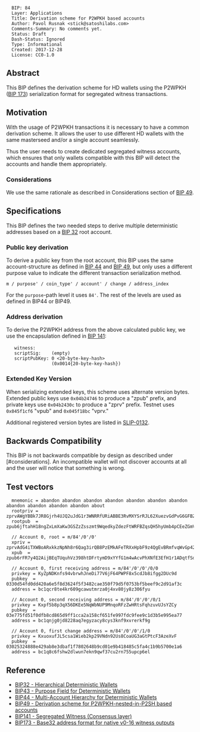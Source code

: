 <pre>
  BIP: 84
  Layer: Applications
  Title: Derivation scheme for P2WPKH based accounts
  Author: Pavol Rusnak <stick@satoshilabs.com>
  Comments-Summary: No comments yet.
  Status: Draft
  Dash-Status: Ignored
  Type: Informational
  Created: 2017-12-28
  License: CC0-1.0
</pre>

==Abstract==

This BIP defines the derivation scheme for HD wallets using the P2WPKH ([[bip-0173.mediawiki|BIP 173]]) serialization format for segregated witness transactions.

==Motivation==

With the usage of P2WPKH transactions it is necessary to have a common derivation scheme.
It allows the user to use different HD wallets with the same masterseed and/or a single account seamlessly.

Thus the user needs to create dedicated segregated witness accounts, which ensures that only wallets compatible with this BIP will detect the accounts and handle them appropriately.

===Considerations===

We use the same rationale as described in Considerations section of [[bip-0049.mediawiki|BIP 49]].

==Specifications==

This BIP defines the two needed steps to derive multiple deterministic addresses based on a [[bip-0032.mediawiki|BIP 32]] root account.

===Public key derivation===

To derive a public key from the root account, this BIP uses the same account-structure as defined in [[bip-0044.mediawiki|BIP 44]] and [[bip-0049.mediawiki|BIP 49]], but only uses a different purpose value to indicate the different transaction serialization method.

<pre>
m / purpose' / coin_type' / account' / change / address_index
</pre>

For the <code>purpose</code>-path level it uses <code>84'</code>. The rest of the levels are used as defined in BIP44 or BIP49.


===Address derivation===

To derive the P2WPKH address from the above calculated public key, we use the encapsulation defined in [[bip-0141.mediawiki#p2wpkh|BIP 141]]:


    witness:      <signature> <pubkey>
    scriptSig:    (empty)
    scriptPubKey: 0 <20-byte-key-hash>
                  (0x0014{20-byte-key-hash})


===Extended Key Version===

When serializing extended keys, this scheme uses alternate version bytes. Extended public keys use <code>0x04b24746</code> to produce a "zpub" prefix, and private keys use <code>0x04b2430c</code> to produce a "zprv" prefix. Testnet uses <code>0x045f1cf6</code> "vpub" and <code>0x045f18bc</code> "vprv."

Additional registered version bytes are listed in [[https://github.com/satoshilabs/slips/blob/master/slip-0132.md|SLIP-0132]].


==Backwards Compatibility==

This BIP is not backwards compatible by design as described under [#considerations]. An incompatible wallet will not discover accounts at all and the user will notice that something is wrong.

==Test vectors==

<pre>
  mnemonic = abandon abandon abandon abandon abandon abandon abandon abandon abandon abandon abandon about
  rootpriv = zprvAWgYBBk7JR8Gjrh4UJQ2uJdG1r3WNRRfURiABBE3RvMXYSrRJL62XuezvGdPvG6GFBZduosCc1YP5wixPox7zhZLfiUm8aunE96BBa4Kei5
  rootpub  = zpub6jftahH18ngZxLmXaKw3GSZzZsszmt9WqedkyZdezFtWRFBZqsQH5hyUmb4pCEeZGmVfQuP5bedXTB8is6fTv19U1GQRyQUKQGUTzyHACMF

  // Account 0, root = m/84'/0'/0'
  xpriv = zprvAdG4iTXWBoARxkkzNpNh8r6Qag3irQB8PzEMkAFeTRXxHpbF9z4QgEvBRmfvqWvGp42t42nvgGpNgYSJA9iefm1yYNZKEm7z6qUWCroSQnE
  xpub  = zpub6rFR7y4Q2AijBEqTUquhVz398htDFrtymD9xYYfG1m4wAcvPhXNfE3EfH1r1ADqtfSdVCToUG868RvUUkgDKf31mGDtKsAYz2oz2AGutZYs

  // Account 0, first receiving address = m/84'/0'/0'/0/0
  privkey = KyZpNDKnfs94vbrwhJneDi77V6jF64PWPF8x5cdJb8ifgg2DUc9d
  pubkey  = 0330d54fd0dd420a6e5f8d3624f5f3482cae350f79d5f0753bf5beef9c2d91af3c
  address = bc1qcr8te4kr609gcawutmrza0j4xv80jy8z306fyu

  // Account 0, second receiving address = m/84'/0'/0'/0/1
  privkey = Kxpf5b8p3qX56DKEe5NqWbNUP9MnqoRFzZwHRtsFqhzuvUJsYZCy
  pubkey  = 03e775fd51f0dfb8cd865d9ff1cca2a158cf651fe997fdc9fee9c1d3b5e995ea77
  address = bc1qnjg0jd8228aq7egyzacy8cys3knf9xvrerkf9g

  // Account 0, first change address = m/84'/0'/0'/1/0
  privkey = KxuoxufJL5csa1Wieb2kp29VNdn92Us8CoaUG3aGtPtcF3AzeXvF
  pubkey  = 03025324888e429ab8e3dbaf1f7802648b9cd01e9b418485c5fa4c1b9b5700e1a6
  address = bc1q8c6fshw2dlwun7ekn9qwf37cu2rn755upcp6el
</pre>

==Reference==

* [[bip-0032.mediawiki|BIP32 - Hierarchical Deterministic Wallets]]
* [[bip-0043.mediawiki|BIP43 - Purpose Field for Deterministic Wallets]]
* [[bip-0044.mediawiki|BIP44 - Multi-Account Hierarchy for Deterministic Wallets]]
* [[bip-0049.mediawiki|BIP49 - Derivation scheme for P2WPKH-nested-in-P2SH based accounts]]
* [[bip-0141.mediawiki|BIP141 - Segregated Witness (Consensus layer)]]
* [[bip-0173.mediawiki|BIP173 - Base32 address format for native v0-16 witness outputs]]
